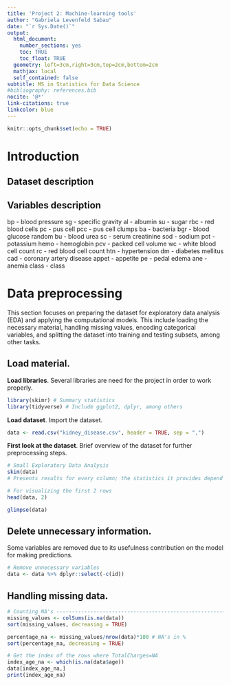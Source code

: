 ```yaml
---
title: 'Project 2: Machine-learning tools'
author: "Gabriela Levenfeld Sabau"
date: "`r Sys.Date()`"
output:
  html_document:
    number_sections: yes   
    toc: TRUE              
    toc_float: TRUE
  geometry: left=3cm,right=3cm,top=2cm,bottom=2cm
  mathjax: local
  self_contained: false
subtitle: MS in Statistics for Data Science
#bibliography: references.bib
nocite: '@*'
link-citations: true
linkcolor: blue
---
```



```r
knitr::opts_chunk$set(echo = TRUE)
```

# Introduction

## Dataset description
## Variables description
bp		-	blood pressure
sg		-	specific gravity
al		- albumin
su		-	sugar
rbc		-	red blood cells
pc		-	pus cell
pcc		-	pus cell clumps
ba		-	bacteria
bgr		-	blood glucose random
bu		-	blood urea
sc		-	serum creatinine
sod		-	sodium
pot		-	potassium
hemo		-	hemoglobin
pcv		-	packed cell volume
wc		-	white blood cell count
rc		-	red blood cell count
htn		-	hypertension
dm		-	diabetes mellitus
cad		-	coronary artery disease
appet		-	appetite
pe		-	pedal edema
ane		-	anemia
class		-	class

\pagebreak
# Data preprocessing

This section focuses on preparing the dataset for exploratory data analysis (EDA) and applying the computational models. This include loading the necessary material, handling missing values, encoding categorical variables, and splitting the dataset into training and testing subsets, among other tasks.

## Load material.

**Load libraries**. Several libraries are need for the project in order to work properly.

```r
library(skimr) # Summary statistics
library(tidyverse) # Include ggplot2, dplyr, among others
```

**Load dataset**. Import the dataset.

```r
data <- read.csv("kidney_disease.csv", header = TRUE, sep = ",")
```

**First look at the dataset**. Brief overview of the dataset for further preprocessing steps.

```r
# Small Exploratory Data Analysis
skim(data)
# Presents results for every column; the statistics it provides depend on the class of the variable

# For visualizing the first 2 rows
head(data, 2)
```

```r
glimpse(data)
```

## Delete unnecessary information.

Some variables are removed due to its usefulness contribution on the model for making predictions.

```r
# Remove unnecessary variables
data <- data %>% dplyr::select(-c(id))
```

## Handling missing data.

```r
# Counting NA's ----------------------------------------------------------------
missing_values <- colSums(is.na(data))
sort(missing_values, decreasing = TRUE)

percentage_na <- missing_values/nrow(data)*100 # NA's in %
sort(percentage_na, decreasing = TRUE)

# Get the index of the rows where TotalCharges=NA
index_age_na <- which(is.na(data$age))
data[index_age_na,]
print(index_age_na)
```
